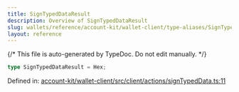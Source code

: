 ```yaml
---
title: SignTypedDataResult
description: Overview of SignTypedDataResult
slug: wallets/reference/account-kit/wallet-client/type-aliases/SignTypedDataResult
layout: reference
---
```


{/* This file is auto-generated by TypeDoc. Do not edit manually. */}

```ts
type SignTypedDataResult = Hex;
```

Defined in: [account-kit/wallet-client/src/client/actions/signTypedData.ts:11](https://github.com/alchemyplatform/aa-sdk/blob/c1a84188d03473acac2fdb49fb7cd7fdba73169b/account-kit/wallet-client/src/client/actions/signTypedData.ts#L11)
